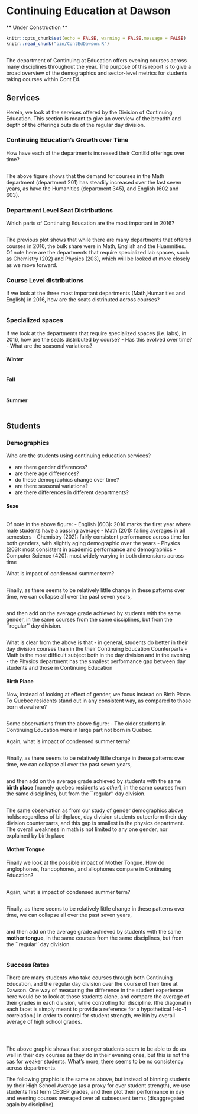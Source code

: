 # Continuing Education at Dawson {#conted}

** Under Construction **

```r
knitr::opts_chunk$set(echo = FALSE, warning = FALSE,message = FALSE)
knitr::read_chunk("bin/ContEdDawson.R")
```

```r
```

The department of Continuing at Education offers evening courses across many disciplines throughout the year. The purpose of this report is to give a broad overview of the demographics and sector-level metrics for students taking courses within Cont Ed.

## Services

Herein, we look at the services offered by the Division of Continuing Education. This section is meant to give an overview of the breadth and depth of the offerings outside of the regular day division.

### Continuing Education's Growth over Time

How have each of the departments increased their ContEd offerings over time? 

```r
```

The above figure shows that the demand for courses in the Math department (department 201) has steadily increased over the last seven years, as have the Humanities (department 345), and English (602 and 603).

### Department Level Seat Distributions

Which parts of Continuing Education are the most important in 2016? 

```r
```

The previous plot shows that while there are many departments that offered courses in 2016, the bulk share were in Math, English and the Huamnities. Of note here are the departments that require specialized lab spaces, such as Chemistry (202) and Physics (203), which will be looked at more closely as we move forward.


### Course Level distributions

If we look at the three most important departments (Math,Humanities and English) in 2016, how are the seats distrinuted across courses?

```r
```


### Specialized spaces

If we look at the departments that require specialized spaces (i.e. labs), in 2016, how are the seats distributed by course? 
 - Has this evolved over time?
 - What are the seasonal variations?

#### Winter
```r
```

#### Fall
```r
```

#### Summer
```r
```



## Students

### Demographics
Who are the students using continuing education services?

  - are there gender differences?
  - are there age differences?
  - do these demographics change over time?
  - are there seasonal variations?
  - are there differences in different departments?

#### Sexe
```r
```

Of note in the above figure:
  - English (603): 2016 marks the first year where male students have a passing average
  - Math (201): failing averages in all semesters
  - Chemistry (202): fairly consistent performance across time for both genders, with slightly aging demographic over the years
  - Physics (203): most consistent in academic performance and demographics
  - Computer Science (420): most widely varying in both dimensions across time
  
What is impact of condensed summer term? 

```r
```

Finally, as there seems to be relatively little change in these patterns over time, we can collapse all over the past seven years, 

```r
```

and then add on the average grade achieved by students with the same gender, in the same courses from the same disciplines, but from the ``regular'' day division.

```r
```

What is clear from the above is that 
 - in general, students do better in their day division courses than in the their Continuing Education Counterparts
 - Math is the most difficult subject both in the day division and in the evening
 - the Physics department has the smallest performance gap between day students and those in Continuing Education

#### Birth Place
Now, instead of looking at effect of gender, we focus instead on Birth Place. To Quebec residents stand out in any consistent way, as compared to those born elsewhere?

```r
```

Some observations from the above figure:
 - The older students in Continuing Education were in large part not born in Quebec. 

Again, what is impact of condensed summer term? 

```r
```

Finally, as there seems to be relatively little change in these patterns over time, we can collapse all over the past seven years, 

```r
```

and then add on the average grade achieved by students with the same **birth place** (namely quebec residents vs *other*), in the same courses from the same disciplines, but from the ``regular'' day division.

```r
```

The same observation as from our study of gender demographics above holds: regardless of birthplace, day division students outperform their day division counterparts, and this gap is smallest in the physics department. The overall weakness in math is not limited to any one gender, nor explained by birth place

#### Mother Tongue
Finally we look at the possible impact of Mother Tongue. How do anglophones, francophones, and allophones compare in Continuing Education?

```r
```

Again, what is impact of condensed summer term? 

```r
```

Finally, as there seems to be relatively little change in these patterns over time, we can collapse all over the past seven years, 

```r
```

and then add on the average grade achieved by students with the same **mother tongue**, in the same courses from the same disciplines, but from the ``regular'' day division.

```r
```




### Success Rates

There are many students who take courses through both Continuing Education, and the regular day division over the course of their time at Dawson. One way of measuring the difference in the student experience here would be to look at those students alone, and compare the average of their grades in each division, while controlling for discipline. (the diagonal in each facet is simply meant to provide a reference for a hypothetical 1-to-1 correlation.) In order to control for student strength, we bin by overall average of high school grades. 

```r
```

```r
```

```r
```

The above graphic shows that stronger students seem to be able to do as well in their day courses as they do in their evening ones, but this is not the cas for weaker students. What's more, there seems to be no consistency across departments.

The following graphic is the same as above, but instead of binning students by their High School Average (as a proxy for over student strength), we use students first term CEGEP grades, and then plot their performance in day and evening courses averaged over all subsequent terms (disaggregated again by discipline).

```r
```

```r
```

```r
```

